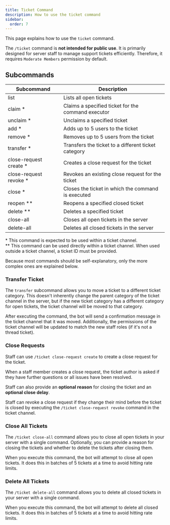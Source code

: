 ```yaml
---
title: Ticket Command
description: How to use the ticket command
sidebar:
  order: 7
---
```



This page explains how to use the `ticket` command.

The `/ticket` command is **not intended for public use**. It is primarily designed for server staff to manage support tickets efficiently.
Therefore, it requires `Moderate Members` permission by default.

## Subcommands

| Subcommand              | Description                                         |
| ----------------------- | --------------------------------------------------- |
| list                    | Lists all open tickets                              |
| claim \*                | Claims a specified ticket for the command executor  |
| unclaim \*              | Unclaims a specified ticket                         |
| add \*                  | Adds up to 5 users to the ticket                    |
| remove \*               | Removes up to 5 users from the ticket               |
| transfer \*             | Transfers the ticket to a different ticket category |
| close-request create \* | Creates a close request for the ticket              |
| close-request revoke \* | Revokes an existing close request for the ticket    |
| close \*                | Closes the ticket in which the command is executed  |
| reopen \*\*             | Reopens a specified closed ticket                   |
| delete \*\*             | Deletes a specified ticket                          |
| close-all               | Closes all open tickets in the server               |
| delete-all              | Deletes all closed tickets in the server            |

\* This command is expected to be used within a ticket channel.  
\*\* This command can be used directly within a ticket channel. When used outside a ticket channel, a ticket ID must be provided.

Because most commands should be self-explanatory, only the more complex ones are explained below.

### Transfer Ticket

The `transfer` subcommand allows you to move a ticket to a different ticket category.
This doesn't inherently change the parent category of the ticket channel in the server, but if the new ticket category has
a different category for open tickets, the ticket channel will be moved to that category.

After executing the command, the bot will send a confirmation message in the ticket channel that it was moved.
Additionally, the permissions of the ticket channel will be updated to match the new staff roles (if it's not a thread ticket).

### Close Requests

Staff can use `/ticket close-request create` to create a close request for the ticket.

When a staff member creates a close request, the ticket author is asked if they have further questions or all issues have been resolved.

Staff can also provide an **optional reason** for closing the ticket and an **optional close delay**.

Staff can revoke a close request if they change their mind before the ticket is closed by executing the `/ticket close-request revoke` command in the ticket channel.

### Close All Tickets

The `/ticket close-all` command allows you to close all open tickets in your server with a single command. Optionally, you can provide a reason for closing the tickets and whether to delete the tickets after closing them.

When you execute this command, the bot will attempt to close all open tickets. It does this in batches of 5 tickets at a time to avoid hitting rate limits.

### Delete All Tickets

The `/ticket delete-all` command allows you to delete all closed tickets in your server with a single command.

When you execute this command, the bot will attempt to delete all closed tickets. It does this in batches of 5 tickets at a time to avoid hitting rate limits.
